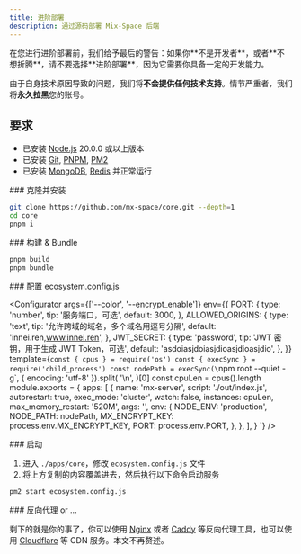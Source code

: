 ```yaml
---
title: 进阶部署
description: 通过源码部署 Mix-Space 后端
---
```



<Callout type="error">
在您进行进阶部署前，我们给予最后的警告：如果你**不是开发者**，或者**不想折腾**，请不要选择**进阶部署**，因为它需要你具备一定的开发能力。

由于自身技术原因导致的问题，我们将**不会提供任何技术支持**。情节严重者，我们将**永久拉黑**您的账号。

</Callout>

## 要求

- 已安装 [Node.js](https://nodejs.org/zh-cn/) 20.0.0 或以上版本
- 已安装 [Git](https://git-scm.com/downloads), [PNPM](https://pnpm.io/installation), [PM2](https://pm2.keymetrics.io/docs/usage/quick-start/)
- 已安装 [MongoDB](https://www.mongodb.com/try/download/community), [Redis](https://redis.io/download) 并正常运行

<Steps>
<Step>
### 克隆并安装

```bash
git clone https://github.com/mx-space/core.git --depth=1
cd core
pnpm i
```
</Step>

<Step>
### 构建 & Bundle

```bash
pnpm build
pnpm bundle
```
</Step>

<Step>
### 配置 ecosystem.config.js

<Configurator
  args={['--color', '--encrypt_enable']}
  env={{
    PORT: {
      type: 'number',
      tip: '服务端口，可选',
      default: 3000,
    },
    ALLOWED_ORIGINS: {
      type: 'text',
      tip: '允许跨域的域名，多个域名用逗号分隔',
      default: 'innei.ren,www.innei.ren',
    },
    JWT_SECRET: {
      type: 'password',
      tip: 'JWT 密钥，用于生成 JWT Token，可选',
      default: 'asdoiasjdoiasjdioasjdioasjdio',
    },
  }}
  template={`const { cpus } = require('os')
const { execSync } = require('child_process')
const nodePath = execSync(\`npm root --quiet -g\`, { encoding: 'utf-8' }).split(
  '\\n',
)[0]
const cpuLen = cpus().length
module.exports = {
  apps: [
    {
      name: 'mx-server',
      script: './out/index.js',
      autorestart: true,
      exec_mode: 'cluster',
      watch: false,
      instances: cpuLen,
      max_memory_restart: '520M',
      args: '',
      env: {
        NODE_ENV: 'production',
        NODE_PATH: nodePath,
        MX_ENCRYPT_KEY: process.env.MX_ENCRYPT_KEY,
        PORT: process.env.PORT,
      },
    },
  ],
}
`}
/>
</Step>

<Step>
### 启动

1. 进入 `./apps/core`，修改 `ecosystem.config.js` 文件
2. 将上方复制的内容覆盖进去，然后执行以下命令启动服务

```bash
pm2 start ecosystem.config.js
```
</Step>

<Step>
### 反向代理 or ...

剩下的就是你的事了，你可以使用 [Nginx](https://nginx.org/en/download.html) 或者 [Caddy](https://caddyserver.com/download) 等反向代理工具，也可以使用 [Cloudflare](https://www.cloudflare.com/) 等 CDN 服务。本文不再赘述。

</Step>
</Steps>
